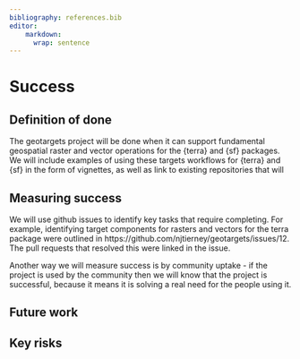 ```yaml
---
bibliography: references.bib
editor:
    markdown: 
      wrap: sentence
---
```


# Success
<!-- 
Projects should have a definition of done that is measurable, and a thorough understanding going in of what the risks are to delivery 
-->


## Definition of done
<!-- 
What does success look like? 
-->

The geotargets project will be done when it can support fundamental geospatial raster and vector operations for the {terra} and {sf} packages. We will include examples of using these targets workflows for {terra} and {sf} in the form of vignettes, as well as link to existing repositories that will 

## Measuring success
<!-- 
How will we know when success is achieved, what markers can we use along the way 
-->
We will use github issues to identify key tasks that require completing. For example, identifying target components for rasters and vectors for the terra package were outlined in https://github.com/njtierney/geotargets/issues/12. The pull requests that resolved this were linked in the issue.

Another way we will measure success is by community uptake - if the project is used by the community then we will know that the project is successful, because it means it is solving a real need for the people using it.

## Future work
<!-- 
How could this be extended / developed in the future by yourself and/or the community in general?
-->

## Key risks
<!-- 
What sort of things could come up that can delay or break the project?

 - [ ] People
 - [ ] Processes
 - [ ] Tooling & Technology
 - [ ] Costs

-->